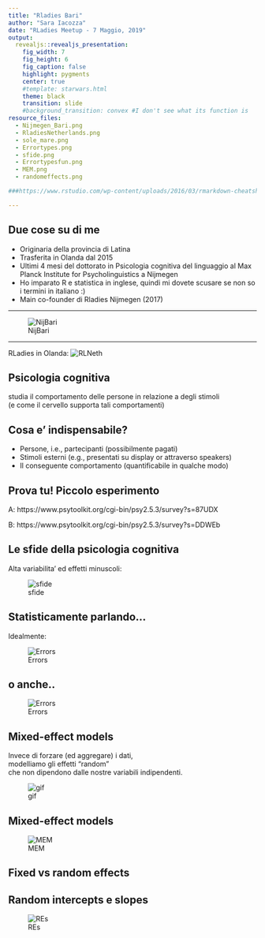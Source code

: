 ```yaml
---
title: "Rladies Bari"
author: "Sara Iacozza"
date: "RLadies Meetup - 7 Maggio, 2019"
output: 
  revealjs::revealjs_presentation:
    fig_width: 7
    fig_height: 6
    fig_caption: false
    highlight: pygments
    center: true
    #template: starwars.html
    theme: black
    transition: slide
    #background_transition: convex #I don't see what its function is
resource_files:
  - Nijmegen_Bari.png
  - RladiesNetherlands.png
  - sole_mare.png
  - Errortypes.png
  - sfide.png
  - Errortypesfun.png
  - MEM.png
  - randomeffects.png

###https://www.rstudio.com/wp-content/uploads/2016/03/rmarkdown-cheatsheet-2.0.pdf

---
```


## Due cose su di me 

- Originaria della provincia di Latina
- Trasferita in Olanda dal 2015 
- Ultimi 4 mesi del dottorato in Psicologia cognitiva del linguaggio al Max Planck Institute for Psycholinguistics a Nijmegen
- Ho imparato R e statistica in inglese, quindi mi dovete scusare se non so i termini in italiano :)
- Main co-founder di Rladies Nijmegen (2017)

---

![NijBari](Nijmegen_Bari.png)


---
RLadies in Olanda:
![RLNeth](RladiesNetherlands.png)


## Psicologia cognitiva

studia il comportamento delle persone in relazione a degli stimoli  
(e come il cervello supporta tali comportamenti)

## Cosa e' indispensabile?

- Persone, i.e., partecipanti (possibilmente pagati)
- Stimoli esterni (e.g., presentati su display or attraverso speakers)
- Il conseguente comportamento (quantificabile in qualche modo)

## Prova tu! Piccolo esperimento 

A:
https://www.psytoolkit.org/cgi-bin/psy2.5.3/survey?s=87UDX

B:
https://www.psytoolkit.org/cgi-bin/psy2.5.3/survey?s=DDWEb




## Le sfide della psicologia cognitiva

Alta variabilita' ed effetti minuscoli:

![sfide](sfide.png)


## Statisticamente parlando…

Idealmente:

![Errors](Errortypes.png)

## o anche..

![Errors](Errortypesfun.png)

## Mixed-effect models

Invece di forzare (ed aggregare) i dati,  
modelliamo gli effetti “random”  
che non dipendono dalle nostre variabili indipendenti.

![gif](https://media.giphy.com/media/jxjrmDHjgzCxEM4AiN/giphy.gif)

## Mixed-effect models

![MEM](MEM.png)

## Fixed vs random effects

## Random intercepts e slopes

![REs](randomeffects.png)

